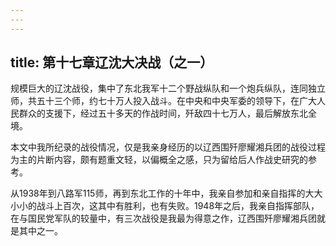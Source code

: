 ```yaml
---
---
---
```

title: 第十七章辽沈大决战（之一）
---




规模巨大的辽沈战役，集中了东北我军十二个野战纵队和一个炮兵纵队，连同独立师，共五十三个师，约七十万人投入战斗。在中央和中央军委的领导下，在广大人民群众的支援下，经过五十多天的作战时间，歼敌四十七万人，最后解放东北全境。

本文中我所纪录的战役情况，仅是我亲身经历的以辽西围歼廖耀湘兵团的战役过程为主的片断内容，颇有题重文轻，以偏概全之感，只为留给后人作战史研究的参考。

从1938年到八路军115师，再到东北工作的十年中，我亲自参加和亲自指挥的大大小小的战斗上百次，这其中有胜利，也有失败。1948年之后，我亲自指挥部队，在与国民党军队的较量中，有三次战役是我最为得意之作，辽西围歼廖耀湘兵团就是其中之一。